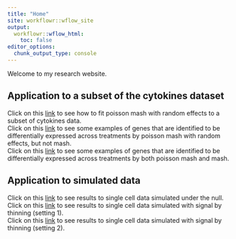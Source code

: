 ```yaml
---
title: "Home"
site: workflowr::wflow_site
output:
  workflowr::wflow_html:
    toc: false
editor_options:
  chunk_output_type: console
---
```


Welcome to my research website.

## Application to a subset of the cytokines dataset
Click on this [link](pois_mash_random_effects.html) to see how to fit poisson mash with random effects to a subset of cytokines data. <br/>
Click on this [link](pois_mash_random_effects_only_examples.html) to see some examples of genes that are identified to be differentially expressed across treatments by poisson mash with random effects, but not mash. <br/>
Click on this [link](pois_mash_and_mash_random_effects_examples.html) to see some examples of genes that are identified to be differentially expressed across treatments by both poisson mash and mash.


## Application to simulated data
Click on this [link](pois_mash_random_effects_sim_null.html) to see results to single cell data simulated under the null. <br/>
Click on this [link](pois_mash_random_effects_sim_non_null_setting1.html) to see results to single cell data simulated with signal by thinning (setting 1). <br/>
Click on this [link](pois_mash_random_effects_sim_non_null_setting2.html) to see results to single cell data simulated with signal by thinning (setting 2).